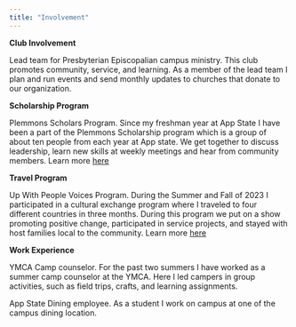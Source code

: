 ```yaml
---
title: "Involvement"
---
```


**Club Involvement**

Lead team for Presbyterian Episcopalian campus ministry. This club promotes community, service, and learning. As a member of the lead team I plan and run events and send monthly updates to churches that donate to our organization. 


**Scholarship Program**

Plemmons Scholars Program. Since my freshman year at App State I have been a part of the Plemmons Scholarship program which is a group of about ten people from each year at App state. We get together to discuss leadership, learn new skills at weekly meetings and hear from community members. Learn more [here](https://cel.appstate.edu/programs/plemmons-leaders/)

**Travel Program**

Up With People Voices Program. During the Summer and Fall of 2023 I participated in a cultural exchange program where I traveled to four different countries in three months. During this program we put on a show promoting positive change, participated in service projects, and stayed with host families local to the community. Learn more [here](https://upwithpeople.org/voices/)

**Work Experience**

YMCA Camp counselor. For the past two summers I have worked as a summer camp counselor at the YMCA. Here I led campers in group activities, such as field trips, crafts, and learning assignments. 

App State Dining employee. As a student I work on campus at one of the campus dining location.

